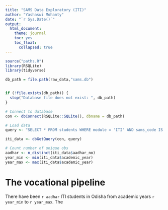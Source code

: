 ```yaml
---
title: "SAMS Data Exploratory (ITI)"
author: "Yashaswi Mohanty"
date: "`r Sys.Date()`"
output: 
  html_document:
    theme: journal
    toc: yes
    toc_float:
      collapsed: true
---
```




```r
source("paths.R")
library(RSQLite)
library(tidyverse)

```

```r

db_path = file.path(raw_data,"sams.db")


if (!file.exists(db_path)) {
  stop("Database file does not exist: ", db_path)
}

# Connect to database
con <- dbConnect(RSQLite::SQLite(), dbname = db_path)

# Load data
query <- "SELECT * FROM students WHERE module = 'ITI' AND sams_code IS NOT NULL;"

iti_data <- dbGetQuery(con, query) 


```

```r
# Count number of unique obs
aadhar <- n_distinct(iti_data$aadhar_no)
year_min <- min(iti_data$academic_year)
year_max <- max(iti_data$academic_year)
```

# The vocational pipeline
There have been `r aadhar` ITI students in Odisha from academic years `r year_min` to `r year_max`. The
```r

```

